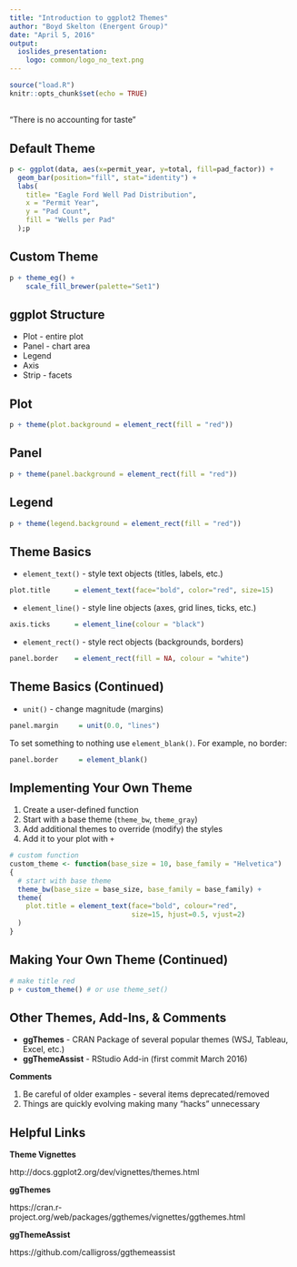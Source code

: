 ```yaml
---
title: "Introduction to ggplot2 Themes"
author: "Boyd Skelton (Energent Group)"
date: "April 5, 2016"
output: 
  ioslides_presentation:
    logo: common/logo_no_text.png
---
```


```r
source("load.R")
knitr::opts_chunk$set(echo = TRUE)

```
## {.flexbox .vcenter}

"There is no accounting for taste"

## Default Theme

```r

p <- ggplot(data, aes(x=permit_year, y=total, fill=pad_factor)) +
  geom_bar(position="fill", stat="identity") +
  labs(
    title= "Eagle Ford Well Pad Distribution",
    x = "Permit Year",
    y = "Pad Count",
    fill = "Wells per Pad"
  );p

```

## Custom Theme

```r

p + theme_eg() +
    scale_fill_brewer(palette="Set1")

```

## ggplot Structure

* Plot - entire plot
* Panel - chart area
* Legend
* Axis 
* Strip - facets

## Plot

```r

p + theme(plot.background = element_rect(fill = "red"))

```


## Panel

```r

p + theme(panel.background = element_rect(fill = "red"))

```

## Legend

```r

p + theme(legend.background = element_rect(fill = "red"))

```


## Theme Basics

* `element_text()` - style text objects (titles, labels, etc.)
```r
plot.title      = element_text(face="bold", color="red", size=15)
```
* `element_line()` - style line objects (axes, grid lines, ticks, etc.)
```r
axis.ticks      = element_line(colour = "black")
```
* `element_rect()` - style rect objects (backgrounds, borders)
```r
panel.border    = element_rect(fill = NA, colour = "white")
```

## Theme Basics (Continued)

* `unit()` - change magnitude (margins)
```r
panel.margin     = unit(0.0, "lines")
```

To set something to nothing use `element_blank()`. For example, no border:

```r
panel.border     = element_blank()
```

## Implementing Your Own Theme

1. Create a user-defined function
2. Start with a base theme (`theme_bw`, `theme_gray`)
3. Add additional themes to override (modify) the styles
4. Add it to your plot with `+`

```r

# custom function
custom_theme <- function(base_size = 10, base_family = "Helvetica")
{
  # start with base theme
  theme_bw(base_size = base_size, base_family = base_family) + 
  theme(
    plot.title = element_text(face="bold", colour="red", 
                              size=15, hjust=0.5, vjust=2)
  )
}

```

## Making Your Own Theme (Continued)

```r
# make title red
p + custom_theme() # or use theme_set()

```

## Other Themes, Add-Ins, & Comments

* **ggThemes** - CRAN Package of several popular themes (WSJ, Tableau, Excel, etc.)
* **ggThemeAssist** - RStudio Add-in (first commit March 2016)

**Comments**

1. Be careful of older examples - several items deprecated/removed
2. Things are quickly evolving making many "hacks" unnecessary

## Helpful Links

**Theme Vignettes**

http://docs.ggplot2.org/dev/vignettes/themes.html

**ggThemes**

https://cran.r-project.org/web/packages/ggthemes/vignettes/ggthemes.html

**ggThemeAssist**

https://github.com/calligross/ggthemeassist
